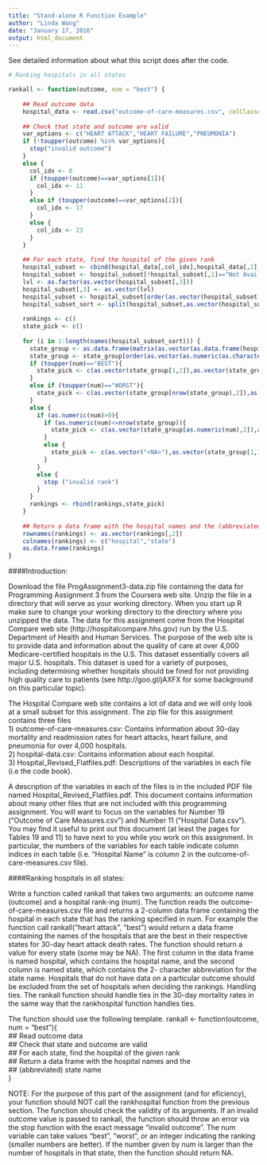 ```yaml
---
title: "Stand-alone R Function Example"
author: "Linda Wang"
date: "January 17, 2016"
output: html_document
---
```


See detailed information about what this script does after the code.

```r
# Ranking hospitals in all states

rankall <- function(outcome, num = "best") {
  
    ## Read outcome data
    hospital_data <- read.csv("outcome-of-care-measures.csv", colClasses = "character")
  
    ## Check that state and outcome are valid
    var_options <- c("HEART ATTACK","HEART FAILURE","PNEUMONIA")
    if (!toupper(outcome) %in% var_options){
      stop("invalid outcome")
    }
    else {
      col_idx <- 0
      if (toupper(outcome)==var_options[1]){
        col_idx <- 11
      }
      else if (toupper(outcome)==var_options[2]){
        col_idx <- 17
      }
      else {
        col_idx <- 23
      }
    }
    
    ## For each state, find the hospital of the given rank
    hospital_subset <- cbind(hospital_data[,col_idx],hospital_data[,2],hospital_data[,7])
    hospital_subset <- hospital_subset[!hospital_subset[,1]=="Not Available",]
    lvl <- as.factor(as.vector(hospital_subset[,3]))
    hospital_subset[,3] <- as.vector(lvl)
    hospital_subset <- hospital_subset[order(as.vector(hospital_subset[,3])),]
    hospital_subset_sort <- split(hospital_subset,as.vector(hospital_subset[,3]))
    
    rankings <- c()
    state_pick <- c()
    
    for (i in 1:length(names(hospital_subset_sort))) {
      state_group <- as.data.frame(matrix(as.vector(as.data.frame(hospital_subset_sort[i])[,1]),ncol=3, byrow=FALSE))
      state_group <- state_group[order(as.vector(as.numeric(as.character(state_group[,1]))),as.vector(state_group[,2])),]
      if (toupper(num)=="BEST"){
        state_pick <- c(as.vector(state_group[1,2]),as.vector(state_group[1,3]))
      }
      else if (toupper(num)=="WORST"){
        state_pick <- c(as.vector(state_group[nrow(state_group),2]),as.vector(state_group[nrow(state_group),3]))
      }
      else {
        if (as.numeric(num)>0){
          if (as.numeric(num)<=nrow(state_group)){
            state_pick <- c(as.vector(state_group[as.numeric(num),2]),as.vector(state_group[as.numeric(num),3]))
          }
          else {
            state_pick <- c(as.vector("<NA>"),as.vector(state_group[1,3]))
          }
        }
        else {
          stop ("invalid rank")
        }
      }
      rankings <- rbind(rankings,state_pick)
    }
    
    ## Return a data frame with the hospital names and the (abbreviated) state name
    rownames(rankings) <- as.vector(rankings[,2])
    colnames(rankings) <- c("hospital","state")
    as.data.frame(rankings)
}
```

####Introduction:

Download the file ProgAssignment3-data.zip file containing the data for Programming Assignment 3 from the Coursera web site. Unzip the file in a directory that will serve as your 
working directory. When you start up R make sure to change your working directory to the directory where you unzipped the data. The data for this assignment come from the 
Hospital Compare web site (http://hospitalcompare.hhs.gov) run by the U.S. Department of Health and Human Services. The purpose of the web site is to provide data and 
information about the quality of care at over 4,000 Medicare-certified hospitals in the U.S. This dataset essentially covers all major U.S. hospitals. This dataset is used for a variety 
of purposes, including determining whether hospitals should be fined for not providing high quality care to patients (see http://goo.gl/jAXFX for some background on this particular 
topic).

The Hospital Compare web site contains a lot of data and we will only look at a small subset for this assignment. The zip file for this assignment contains three files  
1) outcome-of-care-measures.csv: Contains information about 30-day mortality and readmission rates for heart attacks, heart failure, and pneumonia for over 4,000 hospitals.  
2) hospital-data.csv: Contains information about each hospital.  
3) Hospital_Revised_Flatfiles.pdf: Descriptions of the variables in each file (i.e the code book).  

A description of the variables in each of the files is in the included PDF file named Hospital_Revised_Flatfiles.pdf. This document contains information about many other files that 
are not included with this programming assignment. You will want to focus on the variables for Number 19 ("Outcome of Care Measures.csv") and Number 11 ("Hospital 
Data.csv"). You may find it useful to print out this document (at least the pages for Tables 19 and 11) to have next to you while you work on this assignment. In particular, the 
numbers of the variables for each table indicate column indices in each table (i.e. "Hospital Name" is column 2 in the outcome-of-care-measures.csv file).

####Ranking hospitals in all states:

Write a function called rankall that takes two arguments: an outcome name (outcome) and a hospital rank-ing (num). The function reads the outcome-of-care-measures.csv file and 
returns a 2-column data frame containing the hospital in each state that has the ranking specified in num. For example the function call rankall("heart attack", "best") would return 
a data frame containing the names of the hospitals that are the best in their respective states for 30-day heart attack death rates. The function should return a value for every 
state (some may be NA). The first column in the data frame is named hospital, which contains the hospital name, and the second column is named state, which contains the 2-
character abbreviation for the state name. Hospitals that do not have data on a particular outcome should be excluded from the set of hospitals when deciding the rankings.
Handling ties. The rankall function should handle ties in the 30-day mortality rates in the same way that the rankhospital function handles ties.

The function should use the following template.
  rankall <- function(outcome, num = "best"){  
    ## Read outcome data  
    ## Check that state and outcome are valid  
    ## For each state, find the hospital of the given rank  
    ## Return a data frame with the hospital names and the  
    ## (abbreviated) state name  
  }

NOTE: 
For the purpose of this part of the assignment (and for eficiency), your function should NOT call the rankhospital function from the previous section. The function should check the 
validity of its arguments. If an invalid outcome value is passed to rankall, the function should throw an error via the stop function with the exact message "invalid outcome". The 
num variable can take values "best", "worst", or an integer indicating the ranking (smaller numbers are better). If the number given by num is larger than the number of hospitals in 
that state, then the function should return NA.
